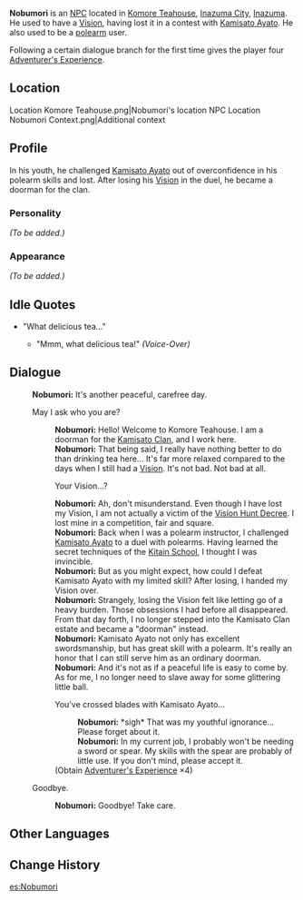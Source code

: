 {{Character Infobox
|type             = NPC
|image            = NPC Nobumori.png
|region           = Inazuma
|dialoguereward   = {{card|Adventurer's Experience|4}}
}}
'''Nobumori''' is an [[NPC]] located in [[Komore Teahouse]], [[Inazuma City]], [[Inazuma]]. He used to have a [[Vision]], having lost it in a contest with [[Kamisato Ayato]]. He also used to be a [[polearm]] user.

Following a certain dialogue branch for the first time gives the player four [[Adventurer's Experience]].

==Location==
<gallery hideaddbutton="true" captionalign="center">
Location Komore Teahouse.png|Nobumori's location
NPC Location Nobumori Context.png|Additional context
</gallery>

==Profile==
<!-- detailed story/lore information goes here -->
In his youth, he challenged [[Kamisato Ayato]] out of overconfidence in his polearm skills and lost. After losing his [[Vision]] in the duel, he became a doorman for the clan.

===Personality===
''(To be added.)''

===Appearance===
''(To be added.)''

==Idle Quotes==
* "What delicious tea..."
** {{A|VO Nobumori 01.ogg}} "Mmm, what delicious tea!" ''(Voice-Over)''

==Dialogue==
{{Dialogue start}}
:'''Nobumori:''' It's another peaceful, carefree day.
:{{DIcon}} May I ask who you are?
::'''Nobumori:''' Hello! Welcome to Komore Teahouse. I am a doorman for the [[Kamisato Clan]], and I work here.
::'''Nobumori:''' That being said, I really have nothing better to do than drinking tea here... It's far more relaxed compared to the days when I still had a [[Vision]]. It's not bad. Not bad at all.
::{{DIcon}} Your Vision...?
::'''Nobumori:''' Ah, don't misunderstand. Even though I have lost my Vision, I am not actually a victim of the [[Vision Hunt Decree]]. I lost mine in a competition, fair and square.
::'''Nobumori:''' Back when I was a polearm instructor, I challenged [[Kamisato Ayato]] to a duel with polearms. Having learned the secret techniques of the [[Martial Arts in Teyvat#Kitain Arts|Kitain School]], I thought I was invincible.
::'''Nobumori:''' But as you might expect, how could I defeat Kamisato Ayato with my limited skill? After losing, I handed my Vision over.
::'''Nobumori:''' Strangely, losing the Vision felt like letting go of a heavy burden. Those obsessions I had before all disappeared. From that day forth, I no longer stepped into the Kamisato Clan estate and became a "doorman" instead.
::'''Nobumori:''' Kamisato Ayato not only has excellent swordsmanship, but has great skill with a polearm. It's really an honor that I can still serve him as an ordinary doorman.
::'''Nobumori:''' And it's not as if a peaceful life is easy to come by. As for me, I no longer need to slave away for some glittering little ball.
::{{DIcon|Reward}} You've crossed blades with Kamisato Ayato...
:::'''Nobumori:''' *sigh* That was my youthful ignorance... Please forget about it.
:::'''Nobumori:''' In my current job, I probably won't be needing a sword or spear. My skills with the spear are probably of little use. If you don't mind, please accept it.
::;(Obtain [[Adventurer's Experience]] ×4)
:{{DIcon}} Goodbye.
::'''Nobumori:''' Goodbye! Take care.
{{Dialogue end}}

==Other Languages==
{{Other Languages|default_hidden = 1
|en      = Nobumori
|zhs     = 信盛
|zhs_rm  = Xìnshèng
|zht     = 信盛
|zht_rm  = Xìnshèng
|ja      = 信盛
|ja_rm   = Nobumori
|ko      = 노부모리
|ko_rm   = Nobumori
|es      = Nobumori
|fr      = Nobumori
|ru      = Нобумори
|th      = Nobumori
|vi      = Nobumori
|de      = Nobumori
|id      = Nobumori
|pt      = Nobumori
}}

==Change History==
{{Change History|2.0}}
<!--
==References==
{{Reflist}}-->

[[es:Nobumori]]